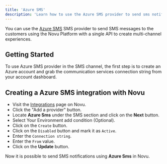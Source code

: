 ```yaml
---
title: 'Azure SMS'
description: 'Learn how to use the Azure SMS provider to send sms notifications using Novu'
---
```


You can use the [Azure SMS](https://learn.microsoft.com/en-us/azure/communication-services/quickstarts/sms/send?tabs=windows&pivots=platform-azcli) SMS provider to send SMS messages to the customers using the Novu Platform with a single API to create multi-channel experiences.

## Getting Started

To use Azure SMS provider in the SMS channel, the first step is to create an Azure account and grab the communication services connection string from your account dashboard.

## Creating a Azure SMS integration with Novu

- Visit the [Integrations](https://dashboard-v2.novu.co/integrations?utm_campaign=docs-sms-azure) page on Novu.
- Click the "Add a provider" button.
- Locate **Azure Sms** under the SMS section and click on the **Next** button.
- Select Your Environment add condition (Optional).
- Click on the `Create` button.
- Click on the `Disabled` button and mark it as `Active`.
- Enter the `Connection string`.
- Enter the `From` value.
- Click on the **Update** button.

Now it is possible to send SMS notifications using **Azure Sms** in Novu.
